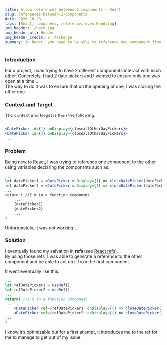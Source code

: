 ```yaml
---
title: Allow references between 2 components – React
slug: references-between-2-components
date: 2020-10-28
tags: [React, component, reference, eventHandling]
img_header: ./hero.jpg
img_header_alt: Header
img_header_credit: Y. Alsberge
summary: In React, you need to be able to reference one component from another. This is how I managed to do it.
---
```


### Introduction

For a project, I was trying to have 2 different components interact with each other. Concretely, I had 2 date pickers and I wanted to ensure only one was open at a time…\
The way to do it was to ensure that on the opening of one, I was closing the other one.

### Context and Target

The context and target is then the following:

```jsx
...
<DatePicker id={1} onDisplay={closeAllOtherDayPickers}>
<DatePicker id={2} onDisplay={closeAllOtherDayPickers}>
...
```

### Problem

Being new to React, I was trying to reference one component to the other using variables declaring the components such as:

```jsx
...
let datePicker1 = <DatePicker onDisplay={() => closeDatePicker(datePicker1)}>
let datePicker2 = <DatePicker onDisplay={() => closeDatePicker(datePicker1)}>
...
return ( //I'm in a function component
    ...
    {datePicker1}
    {datePicker2}
    ...
)
```

Unfortunately, it was not working…

### Solution

I eventually found my salvation in **refs** (see [React refs](https://reactjs.org/docs/refs-and-the-dom.html)).\
By using those refs, I was able to generate a reference to the other component and be able to act on it from the first component.

It went eventually like this:

```jsx
...
let refDatePicker1 = useRef();
let refDatePicker2 = useRef();
...
return( //I'm in a function component
...
    <DatePicker ref={refDatePicker1} onDisplay={() => closeDatePicker(refDatePicker2)}>
    <DatePicker ref={refDatePicker2} onDisplay={() => closeDatePicker(refDatePicker1)}>
...
)
```

I know it’s optimizable but for a first attempt, it introduces me to the ref for me to manage to get out of my issue.
